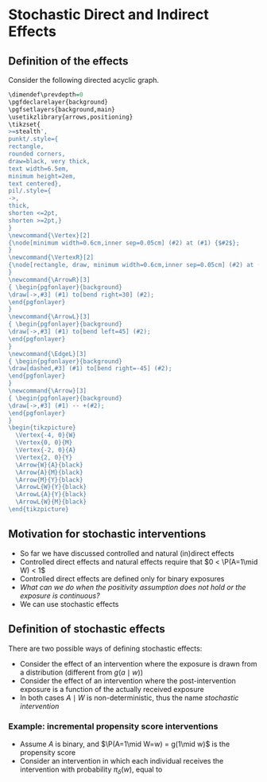 # Stochastic Direct and Indirect Effects {#stochastic}

## Definition of the effects

Consider the following directed acyclic graph.

```r
\dimendef\prevdepth=0
\pgfdeclarelayer{background}
\pgfsetlayers{background,main}
\usetikzlibrary{arrows,positioning}
\tikzset{
>=stealth',
punkt/.style={
rectangle,
rounded corners,
draw=black, very thick,
text width=6.5em,
minimum height=2em,
text centered},
pil/.style={
->,
thick,
shorten <=2pt,
shorten >=2pt,}
}
\newcommand{\Vertex}[2]
{\node[minimum width=0.6cm,inner sep=0.05cm] (#2) at (#1) {$#2$};
}
\newcommand{\VertexR}[2]
{\node[rectangle, draw, minimum width=0.6cm,inner sep=0.05cm] (#2) at (#1) {$#2$};
}
\newcommand{\ArrowR}[3]
{ \begin{pgfonlayer}{background}
\draw[->,#3] (#1) to[bend right=30] (#2);
\end{pgfonlayer}
}
\newcommand{\ArrowL}[3]
{ \begin{pgfonlayer}{background}
\draw[->,#3] (#1) to[bend left=45] (#2);
\end{pgfonlayer}
}
\newcommand{\EdgeL}[3]
{ \begin{pgfonlayer}{background}
\draw[dashed,#3] (#1) to[bend right=-45] (#2);
\end{pgfonlayer}
}
\newcommand{\Arrow}[3]
{ \begin{pgfonlayer}{background}
\draw[->,#3] (#1) -- +(#2);
\end{pgfonlayer}
}
\begin{tikzpicture}
  \Vertex{-4, 0}{W}
  \Vertex{0, 0}{M}
  \Vertex{-2, 0}{A}
  \Vertex{2, 0}{Y}
  \Arrow{W}{A}{black}
  \Arrow{A}{M}{black}
  \Arrow{M}{Y}{black}
  \ArrowL{W}{Y}{black}
  \ArrowL{A}{Y}{black}
  \ArrowL{W}{M}{black}
\end{tikzpicture}
```

## Motivation for stochastic interventions

- So far we have discussed controlled and natural (in)direct effects
- Controlled direct effects and natural effects require that $0 < \P(A=1\mid W) < 1$
- Controlled direct effects are defined only for binary exposures
-  _What can we do when the positivity assumption does not hold or the exposure is continuous?_
- We can use stochastic effects

## Definition of stochastic effects

There are two possible ways of defining stochastic effects:

- Consider the effect of an intervention where the exposure is drawn from a distribution (different from $g(a\mid w)$)
- Consider the effect of an intervention where the post-intervention exposure is a function of the actually received exposure
- In both cases $A\mid W$ is non-deterministic, thus the name _stochastic intervention_

### Example: incremental propensity score interventions {-}

- Assume $A$ is binary, and $\P(A=1\mid W=w) = g(1\mid w)$ is the propensity score
- Consider an intervention in which each individual receives the intervention with probability $\pi_\delta(w)$, equal to
